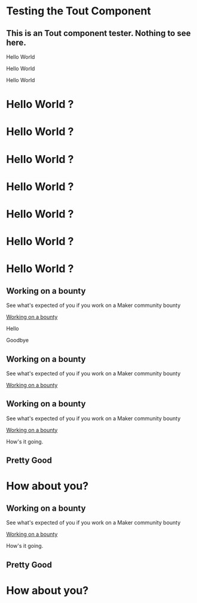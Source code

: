 # Testing the Tout Component

## This is an Tout component tester. Nothing to see here.


<Tout>

Hello World

</Tout>

<Tout alt>

Hello World

</Tout>

<Tout color="red">

Hello World

</Tout>


<Tout stroke>

# Hello World ?

</Tout>

<Tout alt stroke>

# Hello World ?

</Tout>

<Tout alt stroke color="red">

# Hello World ?

</Tout>

<Tout fade>

# Hello World ?

</Tout>

<Tout fade alt>

# Hello World ?

</Tout>

<Tout fade alt stroke>

# Hello World ?

</Tout>

<Tout fade stroke color="black">

# Hello World ?

</Tout>

<Tout image alt>

<Box>

## Working on a bounty

See what's expected of you if you work on a Maker community bounty

[Working on a bounty](http://makerdao.com)
</Box>

</Tout>

<Tout image>

Hello

Goodbye 

</Tout>

<Tout image>

<Box>

## Working on a bounty

See what's expected of you if you work on a Maker community bounty

[Working on a bounty](http://makerdao.com)
</Box>

</Tout>


<Tout image>

<Box>

## Working on a bounty

See what's expected of you if you work on a Maker community bounty

[Working on a bounty](http://makerdao.com)
</Box>

How's it going.

## Pretty Good

# How about you?

</Tout>


<Tout image alt>

<Box>

## Working on a bounty

See what's expected of you if you work on a Maker community bounty

[Working on a bounty](http://makerdao.com)
</Box>

How's it going.

## Pretty Good

# How about you?

</Tout>
